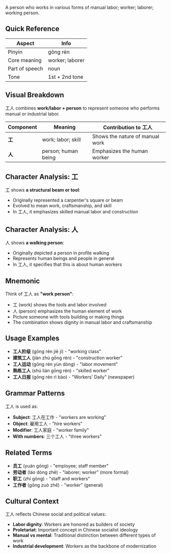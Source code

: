 A person who works in various forms of manual labor; worker; laborer; working person.

## Quick Reference

| Aspect         | Info            |
| -------------- | --------------- |
| Pinyin         | gōng rén        |
| Core meaning   | worker; laborer |
| Part of speech | noun            |
| Tone           | 1st + 2nd tone  |

## Visual Breakdown

工人 combines **work/labor + person** to represent someone who performs manual or industrial labor.

| Component | Meaning             | Contribution to 工人            |
| --------- | ------------------- | ------------------------------- |
| **工**    | work; labor; skill  | Shows the nature of manual work |
| **人**    | person; human being | Emphasizes the human worker     |

## Character Analysis: 工

工 shows **a structural beam or tool**:

- Originally represented a carpenter's square or beam
- Evolved to mean work, craftsmanship, and skill
- In 工人, it emphasizes skilled manual labor and construction

## Character Analysis: 人

人 shows **a walking person**:

- Originally depicted a person in profile walking
- Represents human beings and people in general
- In 工人, it specifies that this is about human workers

## Mnemonic

Think of 工人 as **"work person"**:

- 工 (work) shows the tools and labor involved
- 人 (person) emphasizes the human element of work
- Picture someone with tools building or making things
- The combination shows dignity in manual labor and craftsmanship

## Usage Examples

- **工人阶级** (gōng rén jiē jí) - "working class"
- **建筑工人** (jiàn zhù gōng rén) - "construction worker"
- **工人运动** (gōng rén yùn dòng) - "labor movement"
- **熟练工人** (shú liàn gōng rén) - "skilled worker"
- **工人日报** (gōng rén rì bào) - "Workers' Daily" (newspaper)

## Grammar Patterns

工人 is used as:

- **Subject**: 工人在工作 - "workers are working"
- **Object**: 雇用工人 - "hire workers"
- **Modifier**: 工人家庭 - "worker family"
- **With numbers**: 三个工人 - "three workers"

## Related Terms

- **员工** (yuán gōng) - "employee; staff member"
- **劳动者** (láo dòng zhě) - "laborer; worker" (more formal)
- **职工** (zhí gōng) - "staff and workers"
- **工作者** (gōng zuò zhě) - "worker" (general)

## Cultural Context

工人 reflects Chinese social and political values:

- **Labor dignity**: Workers are honored as builders of society
- **Proletariat**: Important concept in Chinese socialist ideology
- **Manual vs mental**: Traditional distinction between different types of work
- **Industrial development**: Workers as the backbone of modernization
